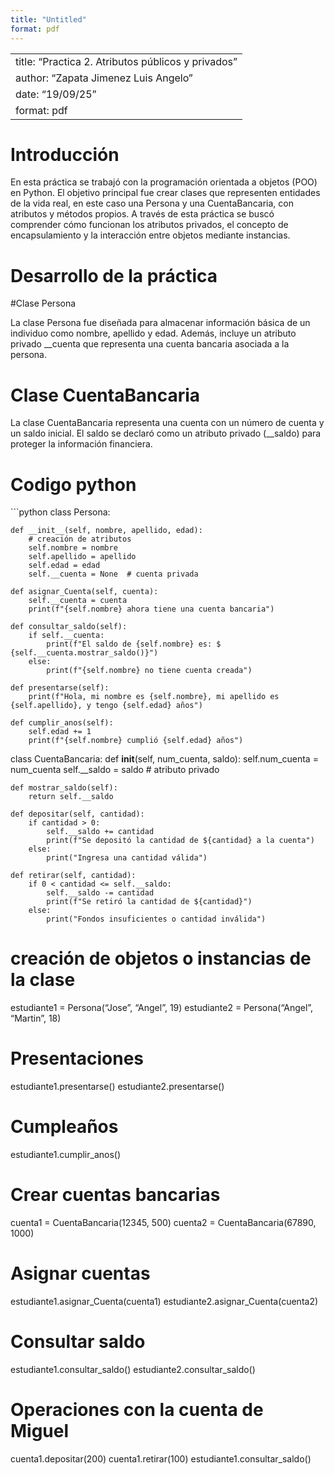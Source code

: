 ---
title: "Untitled"
format: pdf
---

---
title: "Practica 2. Atributos públicos y privados"
author: "Zapata Jimenez Luis Angelo"
date: "19/09/25"
format: pdf
---
# Introducción

En esta práctica se trabajó con la programación orientada a objetos (POO) en Python. El objetivo principal fue crear clases que representen entidades de la vida real, en este caso una Persona y una CuentaBancaria, con atributos y métodos propios.
A través de esta práctica se buscó comprender cómo funcionan los atributos privados, el concepto de encapsulamiento y la interacción entre objetos mediante instancias.

# Desarrollo de la práctica
#Clase Persona

La clase Persona fue diseñada para almacenar información básica de un individuo como nombre, apellido y edad.
Además, incluye un atributo privado __cuenta que representa una cuenta bancaria asociada a la persona.

# Clase CuentaBancaria

La clase CuentaBancaria representa una cuenta con un número de cuenta y un saldo inicial.
El saldo se declaró como un atributo privado (__saldo) para proteger la información financiera.

# Codigo python
```{python}
class Persona:

    def __init__(self, nombre, apellido, edad):  
        # creación de atributos
        self.nombre = nombre
        self.apellido = apellido
        self.edad = edad
        self.__cuenta = None  # cuenta privada

    def asignar_Cuenta(self, cuenta):
        self.__cuenta = cuenta
        print(f"{self.nombre} ahora tiene una cuenta bancaria")

    def consultar_saldo(self):
        if self.__cuenta:
            print(f"El saldo de {self.nombre} es: $ {self.__cuenta.mostrar_saldo()}")
        else:
            print(f"{self.nombre} no tiene cuenta creada") 

    def presentarse(self):
        print(f"Hola, mi nombre es {self.nombre}, mi apellido es {self.apellido}, y tengo {self.edad} años")

    def cumplir_anos(self):
        self.edad += 1
        print(f"{self.nombre} cumplió {self.edad} años")


class CuentaBancaria:
    def __init__(self, num_cuenta, saldo):
        self.num_cuenta = num_cuenta
        self.__saldo = saldo  # atributo privado

    def mostrar_saldo(self):
        return self.__saldo
    
    def depositar(self, cantidad):
        if cantidad > 0:
            self.__saldo += cantidad
            print(f"Se depositó la cantidad de ${cantidad} a la cuenta")
        else:
            print("Ingresa una cantidad válida")

    def retirar(self, cantidad):
        if 0 < cantidad <= self.__saldo:
            self.__saldo -= cantidad
            print(f"Se retiró la cantidad de ${cantidad}")
        else:
            print("Fondos insuficientes o cantidad inválida")


# creación de objetos o instancias de la clase
estudiante1 = Persona("Jose", "Angel", 19)
estudiante2 = Persona("Angel", "Martin", 18)

# Presentaciones
estudiante1.presentarse()
estudiante2.presentarse()

# Cumpleaños
estudiante1.cumplir_anos()

# Crear cuentas bancarias
cuenta1 = CuentaBancaria(12345, 500)
cuenta2 = CuentaBancaria(67890, 1000)

# Asignar cuentas
estudiante1.asignar_Cuenta(cuenta1)
estudiante2.asignar_Cuenta(cuenta2)

# Consultar saldo
estudiante1.consultar_saldo()
estudiante2.consultar_saldo()

# Operaciones con la cuenta de Miguel
cuenta1.depositar(200)
cuenta1.retirar(100)
estudiante1.consultar_saldo()
